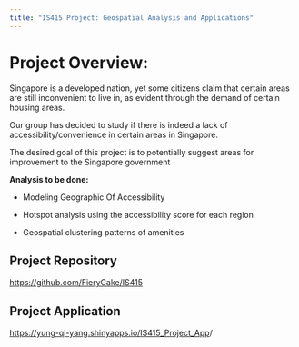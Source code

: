 ```yaml
---
title: "IS415 Project: Geospatial Analysis and Applications"
---
```


# **Project Overview:**

Singapore is a developed nation, yet some citizens claim that certain areas are still inconvenient to live in, as evident through the demand of certain housing areas.

Our group has decided to study if there is indeed a lack of accessibility/convenience in certain areas in Singapore.

The desired goal of this project is to potentially suggest areas for improvement to the Singapore government

**Analysis to be done:**

-   Modeling Geographic Of Accessibility

-   Hotspot analysis using the accessibility score for each region

-   Geospatial clustering patterns of amenities

## Project Repository

<https://github.com/FieryCake/IS415>

## Project Application

[https://yung-qi-yang.shinyapps.io/IS415_Project_App](https://yung-qi-yang.shinyapps.io/IS415_Project_App/)/
